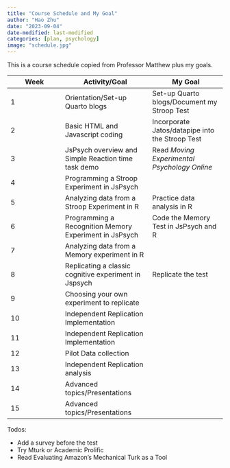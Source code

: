 ```yaml
---
title: "Course Schedule and My Goal"
author: "Hao Zhu"
date: "2023-09-04"
date-modified: last-modified
categories: [plan, psychology]
image: "schedule.jpg"
---
```


This is a course schedule copied from Professor Matthew plus my goals.

| Week | Activity/Goal                                          | My Goal                                         |
|------------------|-----------------------------|-------------------------|
| 1    | Orientation/Set-up Quarto blogs                        | Set-up Quarto blogs/Document my Stroop Test     |
| 2    | Basic HTML and Javascript coding                       | Incorporate Jatos/datapipe into the Stroop Test |
| 3    | JsPsych overview and Simple Reaction time task demo    | Read *Moving Experimental Psychology Online*                                                |
| 4    | Programming a Stroop Experiment in JsPsych             |     |
| 5    | Analyzing data from a Stroop Experiment in R           | Practice data analysis in R                     |
| 6    | Programming a Recognition Memory Experiment in JsPsych | Code the Memory Test in JsPsych and R           |
| 7    | Analyzing data from a Memory experiment in R           |                                                 |
| 8    | Replicating a classic cognitive experiment in Jspsych  | Replicate the test                              |
| 9    | Choosing your own experiment to replicate              |                                                 |
| 10   | Independent Replication Implementation                 |                                                 |
| 11   | Independent Replication Implementation                 |                                                 |
| 12   | Pilot Data collection                                  |                                                 |
| 13   | Independent Replication analysis                       |                                                 |
| 14   | Advanced topics/Presentations                          |                                                 |
| 15   | Advanced topics/Presentations                          |                                                 |


Todos:

* Add a survey before the test
* Try Mturk or Academic Prolific
* Read Evaluating Amazon’s Mechanical Turk as a Tool
